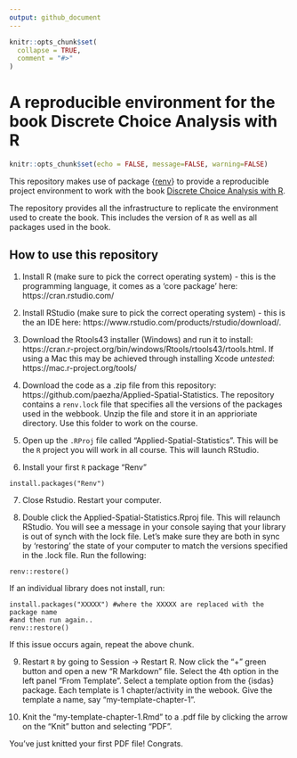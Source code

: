 ```yaml
---
output: github_document
---
```


<!-- README.md is generated from README.Rmd. Please edit that file -->

```r
knitr::opts_chunk$set(
  collapse = TRUE,
  comment = "#>"
)
```

# A reproducible environment for the book Discrete Choice Analysis with R

<!-- badges: start -->

<!-- badges: end -->

```r
knitr::opts_chunk$set(echo = FALSE, message=FALSE, warning=FALSE)
```

This repository makes use of package {[renv](https://rstudio.github.io/renv/)} to provide a reproducible project environment to work with the book [Discrete Choice Analysis with R](https://doi.org/10.1007/978-3-031-20719-8).

The repository provides all the infrastructure to replicate the environment used to create the book. This includes the version of `R` as well as all packages used in the book.

## How to use this repository

1. Install R (make sure to pick the correct operating system) - this is the programming language, it comes as a 'core package' here: https://cran.rstudio.com/

2. Install RStudio (make sure to pick the correct operating system) - this is the an IDE here: https://www.rstudio.com/products/rstudio/download/. 

3. Download the Rtools43 installer (Windows) and run it to install: https://cran.r-project.org/bin/windows/Rtools/rtools43/rtools.html. If using a Mac this may be achieved through installing Xcode *untested*: https://mac.r-project.org/tools/

4. Download the code as a .zip file from this repository: https://github.com/paezha/Applied-Spatial-Statistics. The repository contains a `renv.lock` file that specifies all the versions of the packages used in the webbook. Unzip the file and store it in an apprioriate directory. Use this folder to work on the course.

5. Open up the `.RProj` file called "Applied-Spatial-Statistics". This will be the `R` project you will work in all course. This will launch RStudio.

6. Install your first `R` package "Renv"
```
install.packages("Renv")
```

7. Close Rstudio. Restart your computer. 

8. Double click the Applied-Spatial-Statistics.Rproj file. This will relaunch RStudio. You will see a message in your console saying that your library is out of synch with the lock file. Let's make sure they are both in sync by 'restoring' the state of your computer to match the versions specified in the .lock file. Run the following:
```
renv::restore()
```

If an individual library does not install, run:
```
install.packages("XXXXX") #where the XXXXX are replaced with the package name
#and then run again..
renv::restore()
```

If this issue occurs again, repeat the above chunk.

9. Restart `R` by going to Session -> Restart R. Now click the "+" green button and open a new "R Markdown" file. Select the 4th option in the left panel "From Template". Select a template option from the {isdas} package. Each template is 1 chapter/activity in the webook. Give the template a name, say "my-template-chapter-1".

10. Knit the "my-template-chapter-1.Rmd" to a .pdf file by clicking the arrow on the "Knit" button and selecting "PDF". 

You've just knitted your first PDF file! Congrats.
